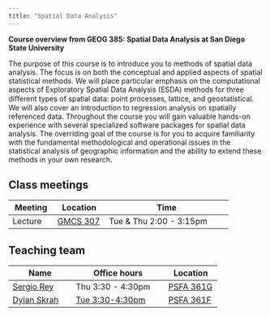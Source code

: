 ```yaml
---
title: "Spatial Data Analysis"
---
```



**Course overview from GEOG 385: Spatial Data Analysis at San Diego State University**


The purpose of this course is to introduce you to methods of spatial
data analysis. The focus is on both the conceptual and applied aspects
of spatial statistical methods. We will place particular emphasis on
the computational aspects of Exploratory Spatial Data Analysis (ESDA)
methods for three diﬀerent types of spatial data: point processes,
lattice, and geostatistical. We will also cover an introduction to
regression analysis on spatially referenced data. Throughout the
course you will gain valuable hands-on experience with several
specialized software packages for spatial data analysis. The
overriding goal of the course is for you to acquire familiarity with
the fundamental methodological and operational issues in the
statistical analysis of geographic information and the ability to
extend these methods in your own research.

## Class meetings

| Meeting | Location | Time                   |
|---------|----------|------------------------|
| Lecture | [GMCS 307](https://map.concept3d.com/?id=801#!ce/12160?ct/62917,40419,40418,20161,15205,48503,54894,16202?m/611838?s/gmcs) | Tue & Thu 2:00 - 3:15pm |

## Teaching team 

| Name        | Office hours      | Location  |
|-------------|-------------------|-----------|
| [Sergio Rey](https://geography.sdsu.edu/people/bios/rey) | Thu 3:30 - 4:30pm | [PSFA 361G](https://map.concept3d.com/?id=801#!ce/12160?ct/62917,40419,40418,20161,15205,48503,54894,16202,12164?m/147097?s/) |
| [Dylan Skrah](https://fiendskrah.github.io/markdown-cv/) | [Tue 3:30-4:30pm](https://calendly.com/dskrah5938/officehours?month=2023-02)     | [PSFA 361F](https://map.concept3d.com/?id=801#!ce/12160?ct/62917,40419,40418,20161,15205,48503,54894,16202,12164?m/147097?s/) | 
